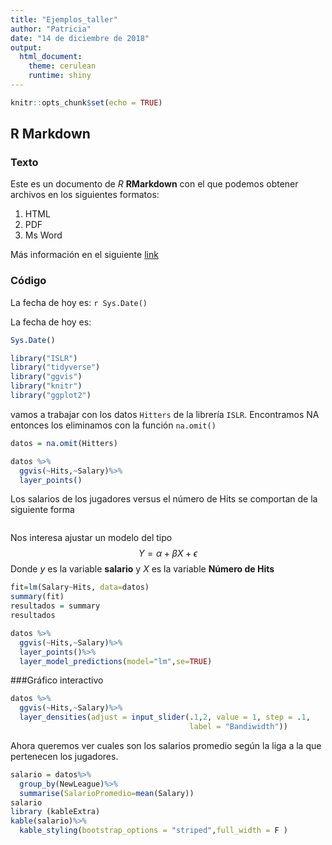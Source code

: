 ---
title: "Ejemplos_taller"
author: "Patricia"
date: "14 de diciembre de 2018"
output: 
  html_document:
    theme: cerulean
    runtime: shiny
---
<!-- A continuación el chunk principal, determina la configuración general -->

```{r setup, include=FALSE}
knitr::opts_chunk$set(echo = TRUE)
```

## R Markdown
### Texto
Este es un documento de *R* **RMarkdown** con el que podemos obtener archivos en los siguientes formatos:

1. HTML
2. PDF
3. Ms Word


Más información en el siguiente [link](http://rmarkdown.rstudio.com)

### Código

La fecha de hoy es: `r Sys.Date()`

La fecha de hoy es: 

```{r}
Sys.Date()


```

```{r message=FALSE}
library("ISLR")
library("tidyverse")
library("ggvis")
library("knitr")
library("ggplot2")

```

vamos a trabajar con los datos `Hitters` de la librería `ISLR`. Encontramos NA entonces los eliminamos con la función `na.omit()`

```{r include=FALSE }
datos = na.omit(Hitters)
```
```{r chunk1, results='hide'}
datos %>%
  ggvis(~Hits,~Salary)%>%
  layer_points()
```

Los salarios de los jugadores versus el número de Hits se comportan de la siguiente forma

```{r ref.label='chunk1', echo=FALSE}

```
Nos interesa ajustar un modelo del tipo
$$ Y=\alpha+\beta X + \epsilon $$
 Donde $y$ es la variable **salario** y $X$ es la variable **Número de Hits**

<!-- Esto es un comentario solamente, cómo:control+shift+C -->



```{r echo= FALSE}
fit=lm(Salary~Hits, data=datos)
summary(fit)
resultados = summary
resultados
```



```{r message= FALSE}
datos %>%
  ggvis(~Hits,~Salary)%>%
  layer_points()%>%
  layer_model_predictions(model="lm",se=TRUE)
```

###Gráfico interactivo
```{r}
datos %>%
  ggvis(~Hits,~Salary)%>%
  layer_densities(adjust = input_slider(.1,2, value = 1, step = .1, 
                                        label = "Bandiwidth"))
```
Ahora queremos ver cuales son los salarios promedio según la liga a la que pertenecen los  jugadores.

```{r echo= FALSE}
salario = datos%>%
  group_by(NewLeague)%>%
  summarise(SalarioPromedio=mean(Salary))
salario
library (kableExtra)   
kable(salario)%>%
  kable_styling(bootstrap_options = "striped",full_width = F )  
```



